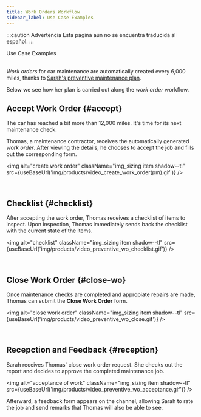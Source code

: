 ```yaml
---
title: Work Orders Workflow
sidebar_label: Use Case Examples
---
```


:::caution Advertencia
Esta página aún no se encuentra traducida al español.
:::


<span className="hero__title">Use Case Examples</span>
<br/>
<br/>

_Work orders_ for car maintenance are automatically created every 6,000 miles, thanks to [Sarah's preventive maintenance plan](/docs/products/workflows/preventive_plans/sample).

Below we see how her plan is carried out along the _work order_ workflow.

## Accept Work Order {#accept}

<div className="alert alert--primary">

The car has reached a bit more than 12,000 miles. It's time for its next maintenance check. 

Thomas, a maintenance contractor, receives the automatically generated _work order_. After viewing the details, he chooses to accept the job and fills out the corresponding form.

<img alt="create work order" className="img_sizing item shadow--tl" src={useBaseUrl('img/products/video_create_work_order(pm).gif')} />
<br/>

</div>
<br/>

## Checklist {#checklist}

<div className="alert alert--primary">

After accepting the work order, Thomas receives a checklist of items to inspect. Upon inspection, Thomas immediately sends back the checklist with the current state of the items.

<img alt="checklist" className="img_sizing item shadow--tl" src={useBaseUrl('img/products/video_preventive_wo_checklist.gif')} />
<br/>

</div>
<br/>

## Close Work Order {#close-wo}

<div className="alert alert--primary">

Once maintenance checks are completed and appropiate repairs are made, Thomas can submit the **Close Work Order** form.

<img alt="close work order" className="img_sizing item shadow--tl" src={useBaseUrl('img/products/video_preventive_wo_close.gif')} />
<br/>

</div>
<br/>

## Recepction and Feedback {#reception}

<div className="alert alert--primary">

Sarah receives Thomas' close work order request. She checks out the report and decides to approve the completed maintenance job.

<img alt="acceptance of work" className="img_sizing item shadow--tl" src={useBaseUrl('img/products/video_preventive_wo_acceptance.gif')} />
<br/>

Afterward, a feedback form appears on the channel, allowing Sarah to rate the job and send remarks that Thomas will also be able to see.

</div>
<br/>

